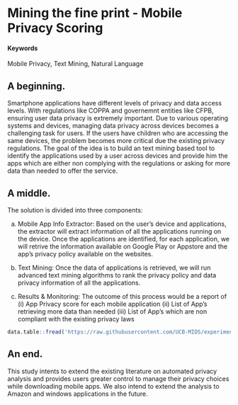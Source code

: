 # Mining the fine print - Mobile Privacy Scoring {#slug-two}

#### Keywords {-}

Mobile Privacy, Text Mining, Natural Language

## A beginning.

Smartphone applications have different levels of privacy and data access levels. With regulations like COPPA and governemnt entities like CFPB, ensuring user data privacy is extremely important. Due to various operating systems and devices, managing data privacy across devices becomes a challenging task for users. If the users have children who are accessing the same devices, the problem becomes more critical due the existing privacy regulations. The goal of the idea is to build an text mining based tool to identify the applications used by a user across devices and provide him the apps which are either non complying with the regulations or asking for more data than needed to offer the service. 

## A middle.

The solution is divided into three components:

a) Mobile App Info Extractor: Based on the user's device and applications, the extractor will extract information of all the applications running on the device. Once the applications are identified, for each application, we will retrive the information available on Google Play or Appstore and the app's privacy policy available on the websites.

b) Text Mining: Once the data of applications is retrieved, we will run advanced text mining algorithms to rank the privacy policy and data privacy information of all the applications. 

(c) Results & Monitoring: The outcome of this process would be a report of (i) App Privacy score for each mobile application (ii) List of App's retrieving more data than needed (iii) List of App's which are non compliant with the existing privacy laws  


```r
data.table::fread('https://raw.githubusercontent.com/UCB-MIDS/experiments-causality/master/data/GerberGreenBook_Chapter3_Donations.csv?token=ABNmuX-Q14rzQ4teItDenc9L5Wo2flncks5ZL5qEwA%3D%3D') %>% stargazer::stargazer(type = 'html',title = 'Something from W241 Experiments and Causality')
```

## An end.

This study intents to extend the existing literature on automated privacy analysis and provides users greater control to manage their privacy choices while downloading mobile apps. We also intend to extend the analysis to Amazon and windows applications in the future. 
